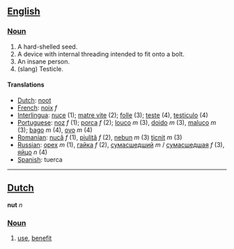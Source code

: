 ==[[English]]==
=== [[Noun]] ===
# A hard-shelled seed.
# A device with internal threading intended to fit onto a bolt.
# An insane person.
# (slang) Testicle.

====Translations====
*[[Dutch]]: [[noot]]
*[[French]]: [[noix]] ''f''
*[[Interlingua]]: [[nuce]] (1); [[matre vite]] (2); [[folle]] (3); [[teste]] (4), [[testiculo]] (4)
*[[Portuguese]]: [[noz]] ''f'' (1); [[porca]] ''f'' (2); [[louco]] ''m'' (3), [[doido]] ''m'' (3), [[maluco]] ''m'' (3); [[bago]] ''m'' (4), [[ovo]] ''m'' (4)
*[[Romanian]]: [[nucă]] ''f'' (1), [[piuliţă]] ''f'' (2), [[nebun]] ''m'' (3) [[ţicnit]] ''m'' (3)
*[[Russian]]: [[орех]] ''m'' (1), [[гайка]] ''f'' (2), [[сумасшедший]] ''m'' / [[сумасшедшая]] ''f'' (3), [[яйцо]] ''n'' (4)
*[[Spanish]]: tuerca

----

==[[Dutch]]==

'''nut''' ''n''

===[[Noun]]===

# [[use]], [[benefit]]